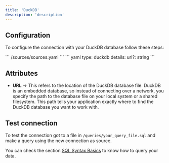 ```yaml
---
title: 'DuckDB'
description: 'description'
---
```


## Configuration

To configure the connection with your DuckDB database follow these steps:

<Steps>
    <Step title="Go to the sources file in your Latitude project">
        ```
            /sources/sources.yaml
        ```
    </Step>
    <Step title="Add the following code for your DuckDB connection">
      ``` yaml
      type: duckdb
          details:
            url?: string
      ```
    </Step>
    <Step title="Replace with your info and save">
    </Step>
    <Step title="Done, now you can test your connection">
    </Step>
</Steps>

## Attributes

- **URL** → This refers to the location of the DuckDB database file. DuckDB is an embedded database, so instead of connecting over a network, you specify the path to the database file on your local system or a shared filesystem. This path tells your application exactly where to find the DuckDB database you want to work with.

## Test connection

To test the connection got to a file in `/queries/your_query_file.sql` and make a query using the new connection as source.

You can check the section [SQL Syntax Basics](../queries/basics/sql-syntax-basics) to know how to query your data. 